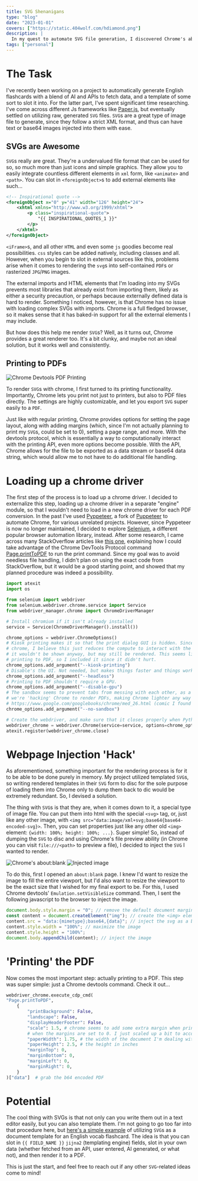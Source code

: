 ```yaml
---
title: SVG Shenanigans
type: "blog"
date: "2023-01-01"
covers: ["https://static.404wolf.com/hdiamond.png"]
description: |
  In my quest to automate SVG file generation, I discovered Chrome's ability to convert complex SVGs with imports into self-contained PDFs through its printing protocol. My aim was to write a script to easily convert Chrome-preview-able files into PDFs. With Selenium and Chrome's Devtools Protocol, I was able to figure out how to perform the conversion, but wasn't satisfied. In this post, I discuss my script to convert complex files like SVGs to PDFs without any file handling, from memory to memory, headless-ly to allow for a smooth and efficient conversion process.
tags: ["personal"]
---
```


# The Task

I've recently been working on a project to automatically generate English flashcards with a blend of AI and APIs to fetch data, and a template of some sort to slot it into. For the latter part, I've spent significant time researching. I've come across different Js frameworks like [Paper.js](http://paperjs.org/), but eventually settled on utilizing raw, generated `SVG` files. `SVG`s are a great type of image file to generate, since they follow a strict XML format, and thus can have text or base64 images injected into them with ease.

## SVGs are Awesome

`SVG`s really are great. They're a undervalued file format that can be used for so, so much more than just icons and simple graphics. They allow you to easily integrate countless different elements in `xml` form, like `<animate>` and `<path>`. You can slot in `<foreignObject>`s to add external elements like such...

```xml
<!-- Inspirational quote -->
<foreignObject x="0" y="41" width="126" height="24">
    <xhtml xmlns="http://www.w3.org/1999/xhtml">
        <p class="inspirational-quote">
            "{{ INSPIRATIONAL_QUOTES_1 }}"
        </p>
    </xhtml>
</foreignObject>
```

`<iFrame>`s, and all other `HTML` and even some `js` goodies become real possibilities. `css` styles can be added natively, including classes and all. However, when you begin to slot in external sources like this, problems arise when it comes to rendering the `svg`s into self-contained `PDF`s or rasterized `JPG`/`PNG` images.

The external imports and HTML elements that I'm loading into my SVGs prevents most libraries that already exist from importing them, likely as either a security precaution, or perhaps because externally defined data is hard to render. Something I noticed, however, is that Chrome has no issue with loading complex SVGs with imports. Chrome is a full fledged browser, so it makes sense that it has baked-in support for all the external elements I may include.

But how does this help me render `SVG`s? Well, as it turns out, Chrome provides a great renderer too. It's a bit clunky, and maybe not an ideal solution, but it works well and consistently.

## Printing to PDFs

![Chrome Devtools PDF Printing](renderPDF.png|width=36|float=right)

To render `SVG`s with chrome, I first turned to its printing functionality. Importantly, Chrome lets you print not just to printers, but also to PDF files directly. The settings are highly customizable, and let you export `SVG` super easily to a `PDF`.

Just like with regular printing, Chrome provides options for setting the page layout, along with adding margins (which, since I'm not actually planning to print my `SVG`s, could be set to 0), setting a page range, and more. With the devtools protocol, which is essentially a way to computationally interact with the printing API, even more options become possible. With the API, Chrome allows for the file to be exported as a data stream or base64 data string, which would allow me to not have to do additional file handling.

# Loading up a chrome driver

The first step of the process is to load up a chrome driver. I decided to externalize this step, loading up a chrome driver in a separate "engine" module, so that I wouldn't need to load in a new chrome driver for each PDF conversion. In the past I've used [Pyppeteer](https://github.com/pyppeteer/pyppeteer), a fork of [Puppeteer](https://pptr.dev/) to automate Chrome, for various unrelated projects. However, since Pyppeteer is now no longer maintained, I decided to explore [Selenium](https://www.selenium.dev/), a different popular browser automation library, instead. After some research, I came across many StackOverflow articles like [this one](https://stackoverflow.com/a/68353518/14266969), explaining how I could take advantage of the Chrome DevTools Protocol command [Page.printToPDF](https://chromedevtools.github.io/devtools-protocol/tot/Page/#method-printToPDF) to run the print command. Since my goal was to avoid needless file handling, I didn't plan on using the exact code from StackOverflow, but it would be a good starting point, and showed that my planned procedure was indeed a possibility.

```py
import atexit
import os

from selenium import webdriver
from selenium.webdriver.chrome.service import Service
from webdriver_manager.chrome import ChromeDriverManager

# Install chromium if it isn't already installed
service = Service(ChromeDriverManager().install())

chrome_options = webdriver.ChromeOptions()
# Kiosk printing makes it so that the print dialog GUI is hidden. Since I'm using headless
# chrome, I believe this just reduces the compute to interact with the print-to-pdf API, since
# it wouldn't be shown anyway, but may still be rendered. This seems like a common flag for
# printing to PDF, so I included it since it didn't hurt.
chrome_options.add_argument("--kiosk-printing")
# Disable's the UI. Not needed, but makes things faster and things work on CLI only computers.
chrome_options.add_argument("--headless")
# Printing to PDF shouldn't require a GPU.
chrome_options.add_argument("--disable-gpu")
# The sandbox seems to prevent tabs from messing with each other, as a security feature. Since
# we're 'hacking' Chrome to render PDFs, making Chrome lighter any way we can is ideal.
# https://www.google.com/googlebooks/chrome/med_26.html (comic I found that helps explain it)
chrome_options.add_argument("--no-sandbox")

# Create the webdriver, and make sure that it closes properly when Python exits
webdriver_chrome = webdriver.Chrome(service=service, options=chrome_options)
atexit.register(webdriver_chrome.close)
```

# Webpage Injection 'Hack'

As aforementioned, something important for the rendering process is for it to be able to be done purely in memory. My project utilized templated `SVG`s, so writing rendered templates in their `SVG` form to disc for the sole purpose of loading them into Chrome only to dump them back to dic would be extremely redundant. So, I devised a solution.

The thing with `SVG`s is that they are, when it comes down to it, a special type of image file. You can put them into html with the special `<svg>` tag, or, just like any other image, with `<img src="data:image/xml+svg;base64{base64-encoded-svg}>`. Then, you can set properties just like any other old `<img>` element: `{width: 100%; height: 100%; ...}`. Super simple! So, instead of dumping the `SVG` to disc and using Chrome's file preview ability (in Chrome you can visit `file:///<path>` to preview a file), I decided to inject the `SVG` I wanted to render.

![Chrome's about:blank](https://static.404wolf.com/aboutBlank.png)
![Injected image](https://static.404wolf.com/injectedImage.png)

To do this, first I opened an `about:blank` page. I knew I'd want to resize the image to fill the entire viewport, but I'd also want to resize the viewport to be the exact size that I wished for my final export to be. For this, I used Chrome devtools' `Emulation.setVisibleSize` command. Then, I sent the following javascript to the browser to inject the image.

```js
document.body.style.margin = "0"; // remove the default document margin
const content = document.createElement("img"); // create the <img> element
content.src = "data:{mimetype};base64,{data}"; // inject the svg as a b64 image
content.style.width = "100%"; // maximize the image
content.style.height = "100%";
document.body.appendChild(content); // inject the image
```

# 'Printing' the PDF

Now comes the most important step: actually printing to a PDF. This step was super simple: just a Chrome devtools command. Check it out...

```py
webdriver_chrome.execute_cdp_cmd(
"Page.printToPDF",
    {
        "printBackground": False,
        "landscape": False,
        "displayHeaderFooter": False,
        "scale": 1.5, # chrome seems to add some extra margin when printing, even
        # when the margins are set to 0. I just scaled up a bit to account for this.
        "paperWidth": 1.75, # the width of the document I'm dealing with, in inches
        "paperHeight": 2.5, # the height in inches
        "marginTop": 0,
        "marginBottom": 0,
        "marginLeft": 0,
        "marginRight": 0,
    }
)["data"]  # grab the b64 encoded PDF
```

# Potential

The cool thing with SVGs is that not only can you write them out in a text editor easily, but you can also template them. I'm not going to go too far into that procedure here, but [here's a simple example](https://github.com/404Wolf/SvgTemplating) of utilizing `SVG`s as a document template for an English vocab flashcard. The idea is that you can slot in `{{ FIELD_NAME }}` `jijna2` (templating engine) fields, slot in your own data (whether fetched from an API, user entered, AI generated, or what not), and then render it to a PDF.

This is just the start, and feel free to reach out if any other `SVG`-related ideas come to mind!
